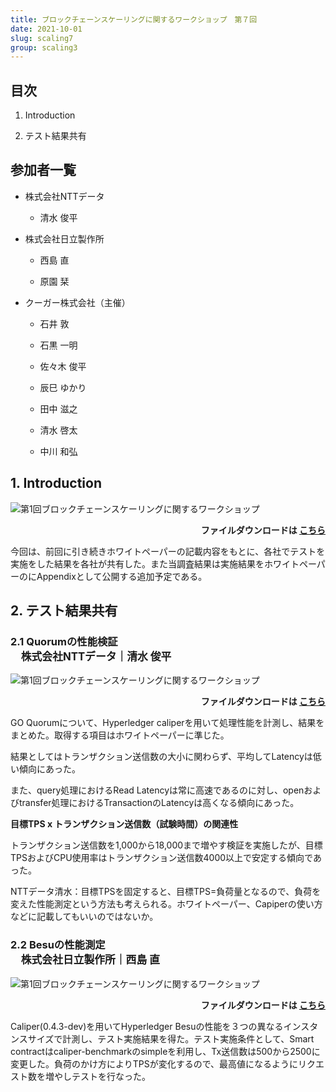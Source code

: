 ```yaml
---
title: ブロックチェーンスケーリングに関するワークショップ　第７回
date: 2021-10-01
slug: scaling7
group: scaling3
---
```


## 目次

1. Introduction

2. テスト結果共有

## 参加者一覧

- 株式会社NTTデータ

  - 清水 俊平

- 株式会社日立製作所

  - 西島 直

  - 原園 栞

- クーガー株式会社（主催）

  - 石井 敦

  - 石黒 一明

  - 佐々木 俊平

  - 辰巳 ゆかり

  - 田中 滋之

  - 清水 啓太

  - 中川 和弘


## 1. Introduction

![第1回ブロックチェーンスケーリングに関するワークショップ](./images/img1.png)

<p style="text-align: right;font-weight:bold;">
  ファイルダウンロードは
  <a href="/pdf/scaling5/2021_08_ethterakoya_5th_v002.pdf" target="_blank">
    こちら
  </a>
</p>

今回は、前回に引き続きホワイトペーパーの記載内容をもとに、各社でテストを実施をした結果を各社が共有した。また当調査結果は実施結果をホワイトペーパーのにAppendixとして公開する追加予定である。

## 2. テスト結果共有

### 2.1 Quorumの性能検証

<p style="margin-top: -1em;font-weight: bold;font-size: 1.2em;margin-left: 1em;">
株式会社NTTデータ｜清水 俊平　
</p>

![第1回ブロックチェーンスケーリングに関するワークショップ](./images/img2.png)

<p style="text-align: right;font-weight:bold;">
  ファイルダウンロードは
  <a
    href="/pdf/scaling5/20210825_Ethereum_Performance_Metrics.pdf"
    target="_blank"
  >
    こちら
  </a>
</p>

GO Quorumについて、Hyperledger caliperを用いて処理性能を計測し、結果をまとめた。取得する項目はホワイトペーパーに準じた。

結果としてはトランザクション送信数の大小に関わらず、平均してLatencyは低い傾向にあった。

また、query処理におけるRead Latencyは常に高速であるのに対し、openおよびtransfer処理におけるTransactionのLatencyは高くなる傾向にあった。

**目標TPS x トランザクション送信数（試験時間）の関連性**

トランザクション送信数を1,000から18,000まで増やす検証を実施したが、目標TPSおよびCPU使用率はトランザクション送信数4000以上で安定する傾向であった。

NTTデータ清水：目標TPSを固定すると、目標TPS=負荷量となるので、負荷を変えた性能測定という方法も考えられる。ホワイトペーパー、Capiperの使い方などに記載してもいいのではないか。

### 2.2 Besuの性能測定

<p style="margin-top: -1em;font-weight: bold;font-size: 1.2em;margin-left: 1em;">
  株式会社日立製作所｜西島 直
</p>

![第1回ブロックチェーンスケーリングに関するワークショップ](./images/img3.png)

<p style="text-align: right;font-weight:bold;">
  ファイルダウンロードは
  <a
    href="/pdf/scaling5/20210825_Ethereum_Performance_Metrics.pdf"
    target="_blank"
  >
    こちら
  </a>
</p>

Caliper(0.4.3-dev)を用いてHyperledger Besuの性能を３つの異なるインスタンスサイズで計測し、テスト実施結果を得た。テスト実施条件として、Smart contractはcaliper-benchmarkのsimpleを利用し、Tx送信数は500から2500に変更した。負荷のかけ方によりTPSが変化するので、最高値になるようにリクエスト数を増やしテストを行なった。
